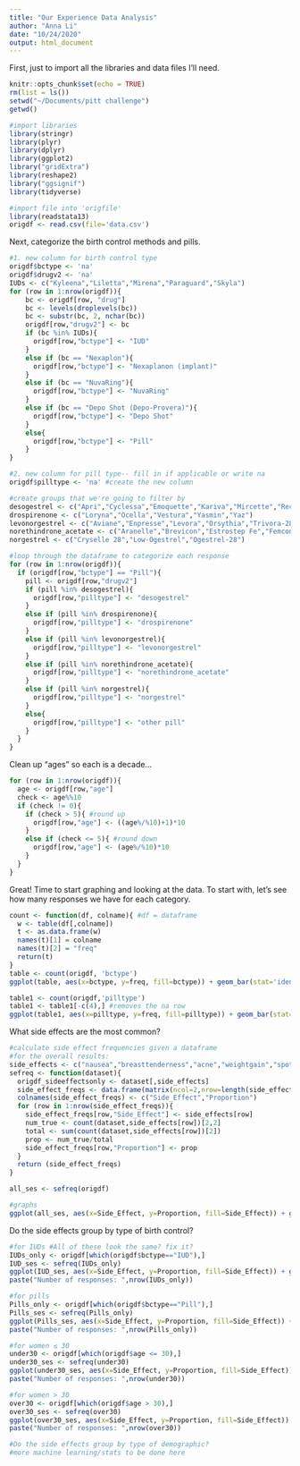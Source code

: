 ```yaml
---
title: "Our Experience Data Analysis"
author: "Anna Li"
date: "10/24/2020"
output: html_document
---
```


First, just to import all the libraries and data files I'll need.
```r
knitr::opts_chunk$set(echo = TRUE)
rm(list = ls())
setwd("~/Documents/pitt challenge")
getwd()

#import libraries
library(stringr)
library(plyr)
library(dplyr)
library(ggplot2)
library("gridExtra")
library(reshape2)
library("ggsignif")
library(tidyverse)

#import file into 'origfile'
library(readstata13)
origdf <- read.csv(file='data.csv')
```

Next, categorize the birth control methods and pills.
```r
#1. new column for birth control type
origdf$bctype <- 'na'
origdf$drugv2 <- 'na'
IUDs <- c("Kyleena","Liletta","Mirena","Paraguard","Skyla")
for (row in 1:nrow(origdf)){
    bc <- origdf[row, "drug"]
    bc <- levels(droplevels(bc))
    bc <- substr(bc, 2, nchar(bc))
    origdf[row,"drugv2"] <- bc
    if (bc %in% IUDs){
      origdf[row,"bctype"] <- "IUD"
    }
    else if (bc == "Nexaplon"){
      origdf[row,"bctype"] <- "Nexaplanon (implant)"
    }
    else if (bc == "NuvaRing"){
      origdf[row,"bctype"] <- "NuvaRing"
    }
    else if (bc == "Depo Shot (Depo-Provera)"){
      origdf[row,"bctype"] <- "Depo Shot"
    }
    else{
      origdf[row,"bctype"] <- "Pill"
    }
}

#2. new column for pill type-- fill in if applicable or write na
origdf$pilltype <- 'na' #create the new column

#create groups that we're going to filter by
desogestrel <- c("Apri","Cyclessa","Emoquette","Kariva","Mircette","Reclipsen","Solia")
drospirenone <- c("Loryna","Ocella","Vestura","Yasmin","Yaz")
levonorgestrel <- c("Aviane","Enpresse","Levora","Orsythia","Trivora-28")
norethindrone_acetate <- c("Aranelle","Brevicon","Estrostep Fe","Femcon FE","Generess Fe","Junel 1.5/30","Lo Loestrin Fe","Loestrin 1.5/30","Minastrin 24 Fe","Ovcon 35","Tilia Fe","Tri-Norinyl","Wera","Zenchent Fe")
norgestrel <- c("Cryselle 28","Low-Ogestrel","Ogestrel-28")

#loop through the dataframe to categorize each response
for (row in 1:nrow(origdf)){
  if (origdf[row,"bctype"] == "Pill"){ 
    pill <- origdf[row,"drugv2"]
    if (pill %in% desogestrel){
      origdf[row,"pilltype"] <- "desogestrel"
    }
    else if (pill %in% drospirenone){
      origdf[row,"pilltype"] <- "drospirenone"
    }
    else if (pill %in% levonorgestrel){
      origdf[row,"pilltype"] <- "levonorgestrel"
    }
    else if (pill %in% norethindrone_acetate){
      origdf[row,"pilltype"] <- "norethindrone_acetate"
    }
    else if (pill %in% norgestrel){
      origdf[row,"pilltype"] <- "norgestrel"
    }
    else{
      origdf[row,"pilltype"] <- "other pill"
    }
  }
}
```

Clean up "ages" so each is a decade...
```r
for (row in 1:nrow(origdf)){
  age <- origdf[row,"age"]
  check <- age%%10
  if (check != 0){
    if (check > 5){ #round up
      origdf[row,"age"] <- ((age%/%10)+1)*10
    }
    else if (check <= 5){ #round down
      origdf[row,"age"] <- (age%/%10)*10
    }
  }
}
```

Great! Time to start graphing and looking at the data.
To start with, let's see how many responses we have for each category.
```r
count <- function(df, colname){ #df = dataframe
  w <- table(df[,colname])
  t <- as.data.frame(w)
  names(t)[1] = colname
  names(t)[2] = "freq"
  return(t)
}
table <- count(origdf, 'bctype')
ggplot(table, aes(x=bctype, y=freq, fill=bctype)) + geom_bar(stat='identity') + labs(y="Number of Responses", x="Birth Control Type") + ggtitle("Number of Responses by Birth Control Type") + theme_bw() + theme(legend.position = "none")

table1 <- count(origdf,'pilltype')
table1 <- table1[-c(4),] #removes the na row
ggplot(table1, aes(x=pilltype, y=freq, fill=pilltype)) + geom_bar(stat='identity') + labs(y="Number of Responses", x="Pill Type (0.03 mg EE + )") + ggtitle("Number of Responses by Pill Category (for Pills Only)") + theme_bw() + theme(legend.position = "none", axis.text.x = element_text(angle = 45, hjust=1))
```

What side effects are the most common?
```r
#calculate side effect frequencies given a dataframe
#for the overall results:
side_effects <- c("nausea","breasttenderness","acne","weightgain","spotting","amenorrhea","heavyperiod")
sefreq <- function(dataset){
  origdf_sideeffectsonly <- dataset[,side_effects]
  side_effect_freqs <- data.frame(matrix(ncol=2,nrow=length(side_effects)))
  colnames(side_effect_freqs) <- c("Side_Effect","Proportion")
  for (row in 1:nrow(side_effect_freqs)){
    side_effect_freqs[row,"Side_Effect"] <- side_effects[row]
    num_true <- count(dataset,side_effects[row])[2,2]
    total <- sum(count(dataset,side_effects[row])[2])
    prop <- num_true/total
    side_effect_freqs[row,"Proportion"] <- prop
  }
  return (side_effect_freqs)
}

all_ses <- sefreq(origdf)

#graphs
ggplot(all_ses, aes(x=Side_Effect, y=Proportion, fill=Side_Effect)) + geom_bar(stat='identity') + theme_bw() + theme(legend.position='none', axis.text.x= element_text(angle=45, hjust=1)) + ggtitle("All Side Effects Reported")
```

Do the side effects group by type of birth control?
```r
#for IUDs #All of these look the same? fix it?
IUDs_only <- origdf[which(origdf$bctype=="IUD"),]
IUD_ses <- sefreq(IUDs_only)
ggplot(IUD_ses, aes(x=Side_Effect, y=Proportion, fill=Side_Effect)) + geom_bar(stat='identity') + theme_bw() + theme(legend.position='none', axis.text.x= element_text(angle=45, hjust=1)) + ggtitle("Side effects reported for IUDs") + ylim(0,1.0)
paste("Number of responses: ",nrow(IUDs_only))

#for pills
Pills_only <- origdf[which(origdf$bctype=="Pill"),]
Pills_ses <- sefreq(Pills_only)
ggplot(Pills_ses, aes(x=Side_Effect, y=Proportion, fill=Side_Effect)) + geom_bar(stat='identity') + theme_bw() + theme(legend.position='none', axis.text.x= element_text(angle=45, hjust=1)) + ggtitle("Side effects reported for Pills") + ylim(0,1.0)
paste("Number of responses: ",nrow(Pills_only))

#for women ≤ 30
under30 <- origdf[which(origdf$age <= 30),]
under30_ses <- sefreq(under30)
ggplot(under30_ses, aes(x=Side_Effect, y=Proportion, fill=Side_Effect)) + geom_bar(stat='identity') + theme_bw() + theme(legend.position='none', axis.text.x= element_text(angle=45, hjust=1)) + ggtitle("Side effects reported for Women Under 30") + ylim(0,1.0)
paste("Number of responses: ",nrow(under30))

#for women > 30
over30 <- origdf[which(origdf$age > 30),]
over30_ses <- sefreq(over30)
ggplot(over30_ses, aes(x=Side_Effect, y=Proportion, fill=Side_Effect)) + geom_bar(stat='identity') + theme_bw() + theme(legend.position='none', axis.text.x= element_text(angle=45, hjust=1)) + ggtitle("Side effects reported for Women Over 30") + ylim(0,1.0)
paste("Number of responses: ",nrow(over30))
```


```r
#Do the side effects group by type of demographic?
#more machine learning/stats to be done here
```

